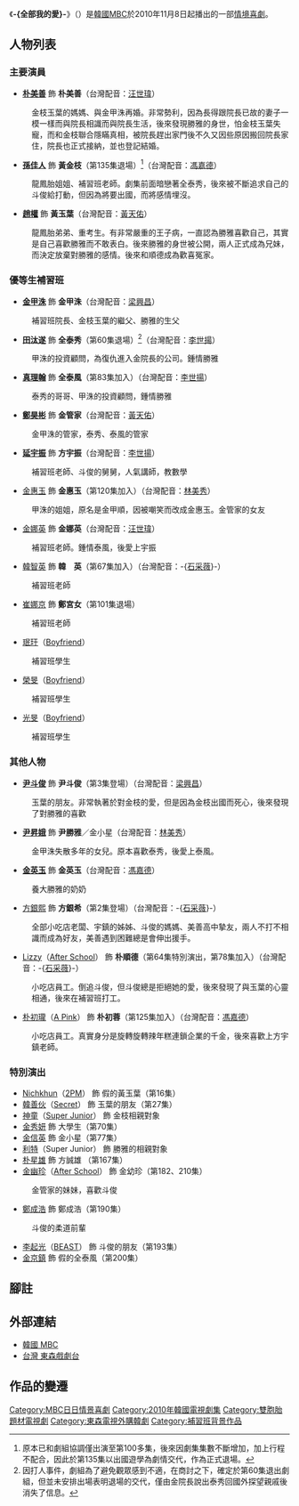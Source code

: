 {{noteTA
|T=zh-hans:全部我的爱;zh-hant:全部我的愛;zh-tw:金枝玉葉向錢衝
|1=zh-hans:全部我的爱;zh-hant:全部我的愛;zh-tw:金枝玉葉向錢衝
}}
{{Infobox Television
| show_name         = -{全部我的愛}-
| original_name      = {{lang|ko|몽땅 내 사랑}}
| image                = [[File:All_My_Love.jpg|250px]]
| caption              = 
| genre                = [[情境喜劇|情境喜劇]]
| format               = 
| creator              = 
| developer            = 
| writer               = 朴敏貞、金允熙、李曉靜<br />韓雪熺、楊書允、[[趙成熙|趙成熙]]
| director             = 姜英宣、黃喬振
| creative_director    = 
| presenter            = 
| starring             = [[金甲洙|金甲洙]]、[[朴美善|朴美善]]、[[孫佳人|孫佳人]]、<br />[[趙權|趙權]]、[[尹斗俊|尹斗俊]]、[[尹勝雅|尹勝雅]]、<br>[[真理翰|真理翰]]、[[延宇振|延宇振]]、[[全泰秀|全泰秀]]
| slogan               =  
| judges               = 
| voices               = 
| narrated             = 
| theme_music_composer = 
| opentheme            = 
| endtheme             = 
| composer             = 
| country              = {{KOR}}
| language             = [[韓語|韓語]]
| num_seasons          = <!-- or num_series -->
| num_episodes         = 210（120+90）
| list_episodes        = 
| executive_producer   = 
| producer             = 
| supervising_producer = 
| editor               = 
| location             = 
| cinematography       = 
| camera               = 
| runtime              = 約30分鐘（含廣告） 
| company              = 
| distributor          = 
| channel              = [[文化廣播_(韓國)|MBC]]
| picture_format       = 
| audio_format         = 
| first_run            = {{KOR}}
| first_aired          = {{start date|2010|11|8}}
| last_aired           = {{end date|2011|9|16}}
| status               = 
| preceded_by          = 
| followed_by          = 
| related              =
| website              = http://www.imbc.com/broad/tv/ent/alllove 
| production_website   = 
| 中國大陸名稱 = 全部我的爱
| 台灣名稱   = 金枝玉葉向錢衝（東森）<BR/>全部我的愛（龍華）
| 港澳名稱   = 
| 馬新名稱   = 
}}

《'''-{全部我的愛}-'''》（{{lang-ko|'''몽땅 내 사랑'''}}）是[[韓國|韓國]][[文化廣播_(韓國)|MBC]]於2010年11月8日起播出的一部[[情境喜劇|情境喜劇]]。

== 人物列表 ==
===主要演員===
*'''[[朴美善|朴美善]]''' 飾 '''朴美善'''（台灣配音：[[汪世瑋|汪世瑋]]）
:金枝玉葉的媽媽、與金甲洙再婚。非常勢利，因為長得跟院長已故的妻子一模一樣而與院長相識而與院長生活，後來發現勝雅的身世，怕金枝玉葉失寵，而和金枝聯合隱瞞真相，被院長趕出家門後不久又因些原因搬回院長家住，院長也正式接納，並也登記結婚。
*'''[[孫佳人|孫佳人]]''' 飾 '''黃金枝'''（第135集退場）<ref>原本已和劇組協調僅出演至第100多集，後來因劇集集數不斷增加，加上行程不配合，因此於第135集以出國遊學為劇情交代，作為正式退場。</ref>（台灣配音：[[馮嘉德|馮嘉德]]）
:龍鳳胎姐姐、補習班老師。劇集前面暗戀著全泰秀，後來被不斷追求自己的斗俊給打動，但因為將要出國，而將感情埋沒。
*'''[[趙權|趙權]]''' 飾 '''黃玉葉'''（台灣配音：[[黃天佑|黃天佑]]）
:龍鳳胎弟弟、重考生。有非常嚴重的王子病，一直認為勝雅喜歡自己，其實是自己喜歡勝雅而不敢表白。後來勝雅的身世被公開，兩人正式成為兄妹，而決定放棄對勝雅的感情。後來和順德成為歡喜冤家。

===優等生補習班===
*'''[[金甲洙|金甲洙]]''' 飾 '''金甲洙'''（台灣配音：[[梁興昌|梁興昌]]）
:補習班院長、金枝玉葉的繼父、勝雅的生父
*'''[[田汰遂|田汰遂]]''' 飾 '''全泰秀'''（第60集退場）<ref>因打人事件，劇組為了避免觀眾感到不適，在商討之下，確定於第60集退出劇組，但並未安排出場表明退場的交代，僅由金院長說出泰秀回國外探望親戚後消失了信息。</ref>（台灣配音：[[李世揚|李世揚]]）
:甲洙的投資顧問，為復仇進入金院長的公司。鍾情勝雅
*'''[[真理翰|真理翰]]''' 飾 '''全泰風'''（第83集加入）（台灣配音：[[李世揚|李世揚]]）
:泰秀的哥哥、甲洙的投資顧問，鍾情勝雅
*'''[[鄭昊彬|鄭昊彬]]''' 飾 '''金管家'''（台灣配音：[[黃天佑|黃天佑]]）
:金甲洙的管家，泰秀、泰風的管家
*'''[[延宇振|延宇振]]''' 飾 '''方宇振'''（台灣配音：[[李世揚|李世揚]]）
:補習班老師、斗俊的舅舅，人氣講師，教數學
*[[金惠玉|金惠玉]] 飾 '''金惠玉'''（第120集加入）（台灣配音：[[林美秀_(配音員)|林美秀]]）
:甲洙的姐姐，原名是金甲順，因被嘲笑而改成金惠玉。金管家的女友
*[[金娜英|金娜英]] 飾 '''金娜英'''（台灣配音：[[汪世瑋|汪世瑋]]）
:補習班老師。鍾情泰風，後愛上宇振
*[[韓智英|韓智英]] 飾 '''韓　英'''（第67集加入）（台灣配音：-{[[石采薇|石采薇]]}-）
:補習班老師
*[[崔娜京|崔娜京]] 飾 '''鄭宮女'''（第101集退場）
:補習班老師
*[[Boyfriend_(男子團體)|珉玗]]（[[Boyfriend_(男子團體)|Boyfriend]]）
:補習班學生
*[[Boyfriend_(男子團體)|榮旻]]（[[Boyfriend_(男子團體)|Boyfriend]]）
:補習班學生
*[[Boyfriend_(男子團體)|光旻]]（[[Boyfriend_(男子團體)|Boyfriend]]）
:補習班學生

===其他人物===
*'''[[尹斗俊|尹斗俊]]''' 飾 '''尹斗俊'''（第3集登場）（台灣配音：[[梁興昌|梁興昌]]）
:玉葉的朋友。非常執著於對金枝的愛，但是因為金枝出國而死心，後來發現了對勝雅的喜歡
*'''[[尹承雅|尹昇娥]]''' 飾 '''尹勝雅'''／金小星（台灣配音：[[林美秀_(配音員)|林美秀]]）
:金甲洙失散多年的女兒。原本喜歡泰秀，後愛上泰風。
*'''[[金英玉|金英玉]]''' 飾 '''金英玉'''（台灣配音：[[馮嘉德|馮嘉德]]）
:養大勝雅的奶奶
*[[方銀熙|方銀熙]] 飾 '''方銀希'''（第2集登場）（台灣配音：-{[[石采薇|石采薇]]}-）
:全部小吃店老闆、宇鎮的姊姊、斗俊的媽媽、美善高中摯友，兩人不打不相識而成為好友，美善遇到困難總是會伸出援手。
*[[Lizzy_(韓國歌手)|Lizzy]]（[[After_School|After School]]） 飾 '''朴順德'''（第64集特別演出，第78集加入）（台灣配音：-{[[石采薇|石采薇]]}-）
:小吃店員工。倒追斗俊，但斗俊總是拒絕她的愛，後來發現了與玉葉的心靈相通，後來在補習班打工。
*[[朴初瓏|朴初瓏]]（[[A_Pink|A Pink]]） 飾 '''朴初蓉'''（第125集加入）（台灣配音：[[馮嘉德|馮嘉德]]）
:小吃店員工。真實身分是旋轉旋轉辣年糕連鎖企業的千金，後來喜歡上方宇鎮老師。

=== 特別演出 ===
*[[Nichkhun|Nichkhun]]（[[2PM|2PM]]） 飾 假的黃玉葉（第16集）
*[[韓善伙|韓善伙]]（[[Secret_(組合)|Secret]]） 飾 玉葉的朋友（第27集）
*[[神童|神童]]（[[Super_Junior|Super Junior]]） 飾 金枝相親對象
*[[金秀妍|金秀妍]] 飾 大學生（第70集）
*[[金信英|金信英]] 飾 金小星（第77集）
*[[利特|利特]]（Super Junior） 飾 勝雅的相親對象
*[[朴星雄|朴星雄]] 飾 方誠雄 （第167集）
*[[金幽珍|金幽珍]]（[[After_School|After School]]） 飾 金幼珍（第182、210集）
:金管家的妹妹，喜歡斗俊
*[[鄭成浩|鄭成浩]] 飾 鄭成浩（第190集）
:斗俊的柔道前輩
*[[李起光|李起光]]（[[BEAST|BEAST]]） 飾 斗俊的朋友（第193集）
*[[金京鎮|金京鎮]] 飾 假的全泰風（第200集）

==腳註==
{{reflist}}

==外部連結==
*[http://www.imbc.com/broad/tv/ent/alllove 韓國 MBC] {{Wayback|url=http://www.imbc.com/broad/tv/ent/alllove |date=20110804222731 }} {{ko}}
*[https://web.archive.org/web/20110716073010/http://blog.ebc.net.tw/apps/allmylove/ 台灣 東森戲劇台] {{zh-tw}}

==作品的變遷==
{{電視節目的變遷
|電視台= {{KOR}} [[文化廣播_(韓國)|MBC]]
|播放檔次= 日日情境劇
|節目名稱= -{全部我的愛}-<br />（2010.11.08 - 2011.09.16）
|上一節目= [[越看越可愛|越看越可愛]]<br />（2010.03.22 - 2010.11.05）
|下一節目= [[Highkick3短腿的反擊|High Kick 3: 短腿的反擊]]<br />（2011.09.19 - 2012.03.29）
}}

{{電視節目的變遷
|電視台={{TWN}} [[東森戲劇台|東森戲劇台]]
|播放檔次=星期一至五 19:00 - 21:00<br />7/13為19:00-21:00，8/11起為20:00-21:00，9/22起為19:00-20:00
|節目名稱= -{金枝玉葉向錢衝}-<br />（2011.7.13 - 2011.11.7）
|上一節目= [[衝吧！我的愛|衝吧！我的愛]]<br />（2011.5.26 - 2011.7.13）
|下一節目= [[49天|真心給我一滴淚]]<br />（重播輪）
}}

{{電視節目的變遷
|電視台= {{TWN}} [[東森戲劇台|東森戲劇台]]
|播放檔次= 星期一至五 13:00 - 15:00
|節目名稱= -{金枝玉葉向錢衝}-<br />（2013.07.19 - 2013.9.30）
|上一節目= [[寶石拌飯|寶石拌飯]]<br />（2013.06.04 - 2013.07.18）
|下一節目= [[三姊妹_(韓國電視劇)|姊姊妹妹站起來]]<br />（2013.10.01 - 2013.）
}}

{{電視節目的變遷
|電視台= {{CHN}} [[星空衛視|星空衛視]]
|播放檔次= 亞洲風劇場 每天 19:00 - 21:00<br />3/14為19:00-20:00
|節目名稱= 全部-{我}-的愛<br />（2014年1月21日 - 2014年3月14日）
|上一節目= [[Two_Weeks|兩週]]<br />（2014年1月9日 - 2014年1月20日）
|下一節目= [[百年遺產|百年遺產]]<br />（2014年3月14日 - 2014年4月20日）
}}

{{MBC情境喜劇}}
{{2011年台灣播出之韓劇}}

{{DEFAULTSORT:Mongttang Nae Salang}}
[[Category:MBC日日情景喜劇|Category:MBC日日情景喜劇]]
[[Category:2010年韓國電視劇集|Category:2010年韓國電視劇集]]
[[Category:雙胞胎題材電視劇|Category:雙胞胎題材電視劇]]
[[Category:東森電視外購韓劇|Category:東森電視外購韓劇]]
[[Category:補習班背景作品|Category:補習班背景作品]]